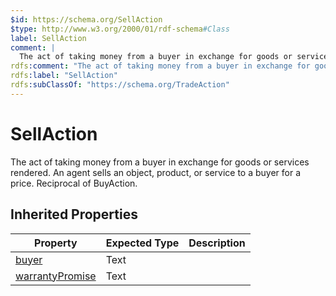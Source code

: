 ```yaml
---
$id: https://schema.org/SellAction
$type: http://www.w3.org/2000/01/rdf-schema#Class
label: SellAction
comment: |
  The act of taking money from a buyer in exchange for goods or services rendered. An agent sells an object, product, or service to a buyer for a price. Reciprocal of BuyAction.
rdfs:comment: "The act of taking money from a buyer in exchange for goods or services rendered. An agent sells an object, product, or service to a buyer for a price. Reciprocal of BuyAction."
rdfs:label: "SellAction"
rdfs:subClassOf: "https://schema.org/TradeAction"
---
```


# SellAction

The act of taking money from a buyer in exchange for goods or services rendered. An agent sells an object, product, or service to a buyer for a price. Reciprocal of BuyAction.

## Inherited Properties

| Property | Expected Type | Description |
| --- | --- | --- |
| [buyer](https://schema.org/buyer) | Text |  |
| [warrantyPromise](https://schema.org/warrantyPromise) | Text |  |
